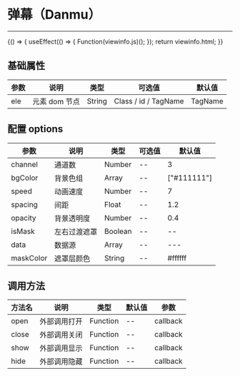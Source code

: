 
# 弹幕（Danmu）

---

<Meta title="复用组件/弹幕(Danmu)" />

<Canvas>
    <Story
        name="弹幕(Danmu)"
        height="300px"
        parameters={{
            docs: { source: { code: `${viewinfo.html}${viewinfo.js}` } },
        }}
    >
        {() => {
            useEffect(() => {
                Function(viewinfo.js)();
            });
            return viewinfo.html;
        }}
    </Story>
</Canvas>

## 基础属性

| 参数 | 说明          | 类型   | 可选值               | 默认值  |
| ---- | ------------- | ------ | -------------------- | ------- |
| ele  | 元素 dom 节点 | String | Class / id / TagName | TagName |

## 配置 options

| 参数      | 说明         | 类型    | 可选值 | 默认值      |
| --------- | ------------ | ------- | ------ | ----------- |
| channel   | 通道数       | Number  | --     | 3           |
| bgColor   | 背景色组     | Array   | --     | ["#111111"] |
| speed     | 动画速度     | Number  | --     | 7           |
| spacing   | 间距         | Float   | --     | 1.2         |
| opacity   | 背景透明度   | Number  | --     | 0.4         |
| isMask    | 左右过渡遮罩 | Boolean | --     | --          | false |
| data      | 数据源       | Array   | --     | ---         |
| maskColor | 遮罩层颜色   | String  | --     | #ffffff     |


## 调用方法

| 方法名 | 说明         | 类型     | 默认值 | 参数     |
| ------ | ------------ | -------- | ------ | -------- |
| open   | 外部调用打开 | Function | --     | callback |
| close  | 外部调用关闭 | Function | --     | callback |
| show  | 外部调用显示 | Function | --     | callback |
| hide  | 外部调用隐藏 | Function | --     | callback |